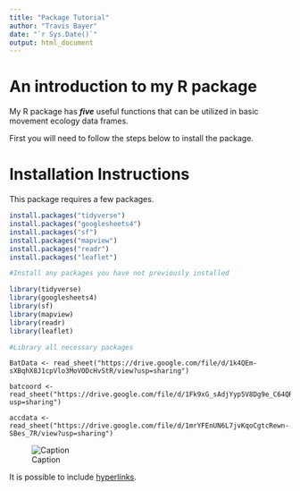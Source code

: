 ```yaml
---
title: "Package Tutorial"
author: "Travis Bayer"
date: "`r Sys.Date()`"
output: html_document
---
```


# An introduction to my R package

My R package has ***five*** useful functions that can be utilized in basic movement ecology data frames.



First you will need to follow the steps below to install the package.

# Installation Instructions

This package requires a few packages.

```r
install.packages("tidyverse")
install.packages("googlesheets4")
install.packages("sf")
install.packages("mapview")
install.packages("readr")
install.packages("leaflet")

#Install any packages you have not previously installed

library(tidyverse)
library(googlesheets4)
library(sf)
library(mapview)
library(readr)
library(leaflet)

#Library all necessary packages
```

```
BatData <- read_sheet("https://drive.google.com/file/d/1k4QEm-sXBqhX8J1cpVlo3MoVODcHvStR/view?usp=sharing")

batcoord <- read_sheet("https://drive.google.com/file/d/1Fk9xG_sAdjYyp5V8Dg9e_C64QROBpItp/view?usp=sharing")

accdata <- read_sheet("https://drive.google.com/file/d/1mrYFEnUN6L7jvKqoCgtcRewn-SBes_7R/view?usp=sharing")
```


![Caption](path/for/image)

It is possible to include [hyperlinks](wright-lab.org).